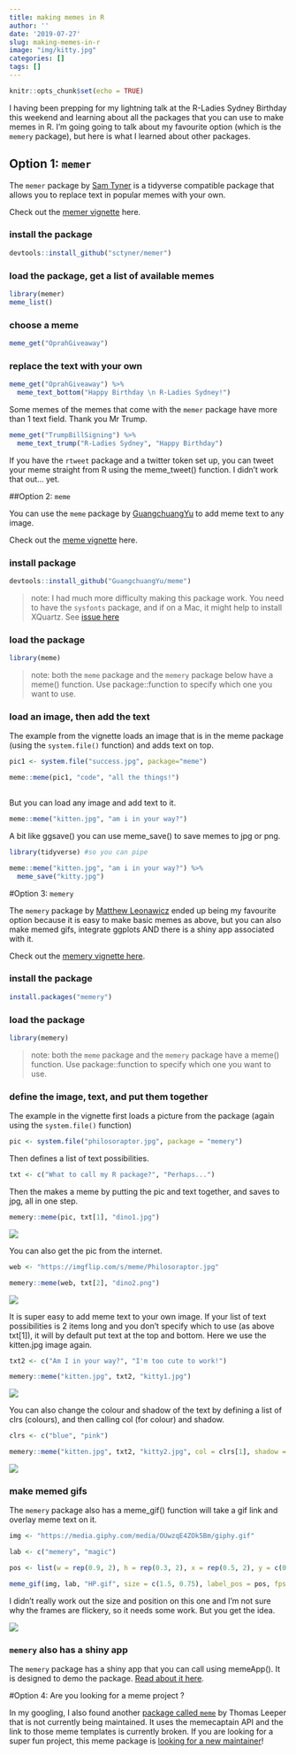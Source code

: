 ```yaml
---
title: making memes in R
author: ''
date: '2019-07-27'
slug: making-memes-in-r
image: "img/kitty.jpg"
categories: []
tags: []
---
```


```r
knitr::opts_chunk$set(echo = TRUE)
```

I having been prepping for my lightning talk at the R-Ladies Sydney Birthday this weekend and learning about all the packages that you can use to make memes in R. I'm going going to talk about my favourite option (which is the `memery` package), but here is what I learned about other packages. 

## Option 1: `memer` 

The `memer` package by [Sam Tyner](https://github.com/sctyner/) is a tidyverse compatible package that allows you to replace text in popular memes with your own. 

Check out the [memer vignette](https://github.com/sctyner/memer) here. 

### install the package

```r
devtools::install_github("sctyner/memer")
```

### load the package, get a list of available memes

```r
library(memer)
meme_list()
```

### choose a meme
```r
meme_get("OprahGiveaway") 
```

### replace the text with your own
```r
meme_get("OprahGiveaway") %>%
  meme_text_bottom("Happy Birthday \n R-Ladies Sydney!")
```

Some memes of the memes that come with the `memer` package have more than 1 text field. Thank you Mr Trump. 

```r
meme_get("TrumpBillSigning") %>% 
  meme_text_trump("R-Ladies Sydney", "Happy Birthday")
```

If you have the `rtweet` package and a twitter token set up, you can tweet your meme straight from R using the meme_tweet() function. I didn't work that out... yet. 


##Option 2: `meme`

You can use the `meme` package by [GuangchuangYu](https://github.com/GuangchuangYu/) to add meme text to any image. 

Check out the [meme vignette](https://cran.r-project.org/web/packages/meme/vignettes/meme.html) here. 


### install package
```r
devtools::install_github("GuangchuangYu/meme")
```

> note: I had much more difficulty making this package work. You need to have the `sysfonts` package, and if on a Mac, it might help to install XQuartz. See [issue here](https://github.com/GuangchuangYu/hexSticker/issues/18)

### load the package

```r
library(meme)
```

> note: both the `meme` package and the `memery` package below have a meme() function. Use package::function to specify which one you want to use. 

### load an image, then add the text

The example from the vignette loads an image that is in the meme package (using the `system.file()` function) and adds text on top. 

```r
pic1 <- system.file("success.jpg", package="meme")

meme::meme(pic1, "code", "all the things!") 
 
```

But you can load any image and add text to it. 

```r
meme::meme("kitten.jpg", "am i in your way?") 

```

A bit like ggsave() you can use meme_save() to save memes to jpg or png. 

```r
library(tidyverse) #so you can pipe
```

```r
meme::meme("kitten.jpg", "am i in your way?") %>%
  meme_save("kitty.jpg")
```

#Option 3: `memery` 

The `memery` package by [Matthew Leonawicz](https://github.com/leonawicz) ended up being my favourite option because it is easy to make basic memes as above, but you can also make memed gifs, integrate ggplots AND there is a shiny app associated with it. 

Check out the [memery vignette here](https://cran.r-project.org/web/packages/memery/vignettes/memery.html). 


### install the package
```r
install.packages("memery")
```

### load the package

```r
library(memery)
```
> note: both the `meme` package and the `memery` package have a meme() function. Use package::function to specify which one you want to use. 

### define the image, text, and put them together

The example in the vignette first loads a picture from the package (again using the `system.file()` function)

```r
pic <- system.file("philosoraptor.jpg", package = "memery")
```

Then defines a list of text possibilities. 
```r
txt <- c("What to call my R package?", "Perhaps...")
```

Then the makes a meme by putting the pic and text together, and saves to jpg, all in one step. 

```r

memery::meme(pic, txt[1], "dino1.jpg")

```

![](/post/2019-07-27-making-memes-in-r_files/dino1.jpg)
  
You can also get the pic from the internet. 

```r

web <- "https://imgflip.com/s/meme/Philosoraptor.jpg"

memery::meme(web, txt[2], "dino2.png")
```

![](/post/2019-07-27-making-memes-in-r_files/dino2.png)
  

It is super easy to add meme text to your own image.  If your list of text possibilities is 2 items long and you don't specify which to use (as above txt[1]), it will by default put text at the top and bottom. Here we use the kitten.jpg image again.
```r
txt2 <- c("Am I in your way?", "I'm too cute to work!")

memery::meme("kitten.jpg", txt2, "kitty1.jpg")

```

![](/post/2019-07-27-making-memes-in-r_files/kitty1.jpg)

You can also change the colour and shadow of the text by defining a list of clrs (colours), and then calling col (for colour) and shadow.
```r
clrs <- c("blue", "pink")

memery::meme("kitten.jpg", txt2, "kitty2.jpg", col = clrs[1], shadow = clrs[2])
```

![](/post/2019-07-27-making-memes-in-r_files/kitty2.jpg)

### make memed gifs

The `memery` package also has a meme_gif() function will take a gif link and overlay meme text on it. 

```r
img <- "https://media.giphy.com/media/OUwzqE4ZOk5Bm/giphy.gif"

lab <- c("memery", "magic")

pos <- list(w = rep(0.9, 2), h = rep(0.3, 2), x = rep(0.5, 2), y = c(0.9, 0.75))

meme_gif(img, lab, "HP.gif", size = c(1.5, 0.75), label_pos = pos, fps = 20)
```

I didn't really work out the size and position on this one and I'm not sure why the frames are flickery, so it needs some work. But you get the idea. 

![](/post/2019-07-27-making-memes-in-r_files/HP.gif)


### `memery` also has a shiny app

The `memery` package has a shiny app that you can call using memeApp(). It is designed to demo the package. [Read about it here](https://cran.r-project.org/web/packages/memery/vignettes/memery.html). 


#Option 4: Are you looking for a meme project ? 

In my googling, I also found another [package called `meme`](https://github.com/leeper/meme) by Thomas Leeper that is not currently being maintained. It uses the memecaptain API and the link to those meme templates is currently broken. If you are looking for a super fun project, this meme package is [looking for a new maintainer](https://github.com/leeper/meme/issues/6)!








